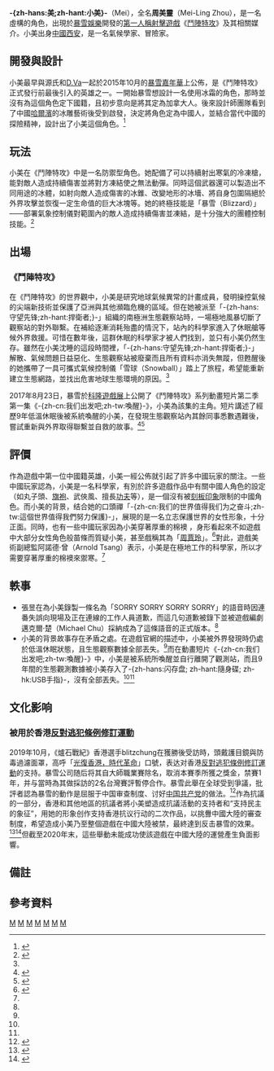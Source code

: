{{NoteTA
| G1=Games
| G2=Overwatch
| T= zh-hans:美 (守望先锋);zh-hant:小美 (鬥陣特攻)
}}
{{Infobox character
|name= 小美
|image= [[File:Mei_Overwatch.png|250px]]
|caption=小美與她的可攜式氣象控制儀「雪球」
|series=《[[鬥陣特攻|鬥陣特攻]]》
|creator=
|designer=
|first=《[[鬥陣特攻|鬥陣特攻]]》（2016）
|voice= * [[張昱|張昱]]<ref name="BTVA">{{cite web|url=http://www.behindthevoiceactors.com/video-games/Overwatch/Mei/|title=Voice of Mei|accessdate=2016-08-11|publisher=''Behind the Voice Actors''|archive-date=2017-06-22|archive-url=https://web.archive.org/web/20170622051634/http://www.behindthevoiceactors.com/video-games/Overwatch/Mei|dead-url=no}}</ref><ref name="Zhang Yu">{{cite web|url=http://play.163.com/16/0523/14/BNOP2HLV00314UA9.html|title=爱玩网独家专访守望先锋声优：塑造小美值得骄傲|accessdate=2016-08-11|date=2016-05-23|archive-date=2018-12-05|archive-url=https://web.archive.org/web/20181205103532/http://play.163.com/16/0523/14/BNOP2HLV00314UA9.html|dead-url=no}}</ref><small>（英語原版、中國大陸版）</small>
* [[林美秀_(配音員)|林美秀]]<small>（台灣版）</small>
* [[Lynn_(日本女配音員)|Lynn]]<small>（日本版）</small>
|liveactor=
|motionactor = 
}}
{{Infobox Chinese
| title = Mei-Ling Zhou
| s = 周美灵
| t = 周美靈
| p = Zhōu Měilíng
| bpmf = ㄓㄡ ㄇㄟˇ ㄌㄧㄥˊ
| w = Chou<sup>1</sup> Mei<sup>3</sup>-ling<sup>2</sup>
| mi = {{IPAc-cmn|zh|ou|1|-|m|ei|3|.|l|ing|2}}
| gr =
| j = Zau<sup>1</sup> Mei<sup>5</sup>-ling<sup>4</sup>
| y = Jāu Méih Lìhng
| hk = Chau Mei-ling
| ci = {{IPA-yue|ʦɐu˥ mei˩˧ lɪŋ˨˩|}}
| tl =
| showflag = p
}}

'''-{zh-hans:美;zh-hant:小美}-'''（Mei），全名'''周美靈'''（Mei-Ling Zhou），是一名虛構的角色，出現於[[暴雪娛樂|暴雪娛樂]]開發的[[第一人稱射擊遊戲|第一人稱射擊遊戲]]《[[鬥陣特攻|鬥陣特攻]]》及其相關媒介。小美出身[[中國|中國]][[西安|西安]]，是一名氣候學家、冒險家。

==開發與設計==
小美最早與源氏和[[D.Va|D.Va]]一起於2015年10月的[[暴雪嘉年華|暴雪嘉年華]]上公佈，是《鬥陣特攻》正式發行前最後引入的英雄之一。一開始暴雪想設計一名使用冰霜的角色，那時並沒有為這個角色定下國籍，且初步意向是將其定為加拿大人。後來設計師團隊看到了中國[[哈爾濱|哈爾濱]]的冰雕藝術後受到啟發，決定將角色定為中國人，並結合當代中國的探險精神，設計出了小美這個角色。<ref name="Arnold Tsang">{{cite web|url=http://play.163.com/16/0430/13/BLTDCD7V00314UA9.html|title=守望先锋美术总监：新动画将到来 小美源于冰雕_守望先锋专区_守望电台_爱玩网|accessdate=2016-08-11|date=2016-04-30|archive-date=2016-08-16|archive-url=https://web.archive.org/web/20160816035606/http://play.163.com/16/0430/13/BLTDCD7V00314UA9.html|dead-url=no}}</ref>

==玩法==
小美在《鬥陣特攻》中是一名防禦型角色。她配備了可以持續射出寒氣的冷凍槍，能對敵人造成持續傷害並將對方凍結使之無法動彈。同時這個武器還可以製造出不同用途的冰體，如射向敵人造成傷害的冰錐、改變地形的冰墻、將自身包圍隔絕於外界攻擊並恢復一定生命值的巨大冰塊等。她的終極技能是「暴雪（Blizzard）」——部署氣象控制儀對範圍內的敵人造成持續傷害並凍結，是十分強大的團體控制技能。<ref name="Offical background">{{Cite web |url = https://playoverwatch.com/zh-tw/heroes/mei/ |title = 鬥陣特攻－小美 |author = 《鬥陣特攻》官方網站 |accessdate = 2016-08-11 |archive-date = 2021-01-19 |archive-url = https://web.archive.org/web/20210119115514/https://playoverwatch.com/zh-tw/heroes/mei/ |dead-url = no }}</ref>

==出場==
===《鬥陣特攻》===
在《鬥陣特攻》的世界觀中，小美是研究地球氣候異常的計畫成員，發明操控氣候的尖端新技術並保護了亞洲與其他瀕臨危機的區域。但在她被派至「-{zh-hans:守望先锋;zh-hant:捍衛者;}-」組織的南極洲生態觀察站時，一場極地風暴切斷了觀察站的對外聯繫。在補給逐漸消耗殆盡的情況下，站內的科學家進入了休眠艙等候外界救援。可惜在數年後，這群休眠的科學家才被人們找到，並只有小美仍然生存。雖然在小美沈睡的這段時間裡，「-{zh-hans:守望先锋;zh-hant:捍衛者;}-」解散、氣候問題日益惡化、生態觀察站被廢棄而且所有資料亦消失無蹤，但甦醒後的她攜帶了一具可攜式氣候控制儀「雪球（Snowball）」踏上了旅程，希望能重新建立生態網路，並找出危害地球生態環境的原因。<ref name="Offical background"/>

2017年8月23日，暴雪於[[Gamescom|科隆遊戲展]]上公開了《鬥陣特攻》系列動畫短片第二季第一集《-{zh-cn:我们出发吧;zh-tw:喚醒}-》，小美為該集的主角。短片講述了經歷9年低溫休眠後被系統喚醒的小美，在發現生態觀察站內其餘同事悉數遇難後，嘗試重新與外界取得聯繫並自救的故事。<ref name="Rise and Shine">{{cite AV media|url=https://www.youtube.com/watch?v=8tjcm_kI0n0|title=Overwatch Animated Short {{pipe}} "Rise and Shine"|publisher=YouTube|work=PlayOverwatch|date=2017-08-23|accessdate=2017-08-23|archive-date=2017-08-24|archive-url=https://web.archive.org/web/20170824133610/https://www.youtube.com/watch?v=8tjcm_kI0n0|dead-url=no}}</ref><ref name="Rise and Shine (zh-cn)">{{cite AV media|url=http://ow.blizzard.cn/article/news/661|title=《守望先锋》动画短片 {{pipe}} 《我们出发吧》|date=2017-08-24|accessdate=2017-08-26|archive-date=2019-09-17|archive-url=https://web.archive.org/web/20190917173306/http://ow.blizzard.cn/article/news/661|dead-url=no}}</ref>

==評價==
作為遊戲中第一位中國籍英雄，小美一經公佈就引起了許多中國玩家的關注。一些中國玩家認為，小美是一名科學家，有別於許多遊戲作品中有關中國人角色的設定（如丸子頭、[[旗袍|旗袍]]、武俠風、擅長[[功夫|功夫]]等），是一個沒有被[[刻板印象|刻板印象]]限制的中國角色。而小美的背景，结合她的口頭禪「-{zh-cn:我们的世界值得我们为之奋斗;zh-tw:這個世界值得我們努力保護}-」，展現的是一名立志保護世界的女性形象，十分正面。同時，也有一些中國玩家因為小美穿著厚重的棉襖 ，身形看起來不如遊戲中大部分女性角色般苗條而質疑小美，甚至戲稱其為「[[賈玲|周賈玲]]」。<ref name="Jia Ling">{{cite web|url=http://www.yxdown.com/news/201512/248244.html|title=《守望先锋》小美引吐槽 我们想要的中国元素不是这样的！_资讯新闻_游迅网|accessdate=2016-08-11|date=2015-12-04|archive-date=2017-08-31|archive-url=https://web.archive.org/web/20170831133225/http://www.yxdown.com/news/201512/248244.html|dead-url=no}}</ref>對此，遊戲美術副總監阿諾德·曾（Arnold Tsang）表示，小美是在極地工作的科學家，所以才需要穿著厚重的棉襖來禦寒。<ref name="Arnold Tsang"></ref>

==軼事==
*張昱在為小美錄製一條名為「SORRY SORRY SORRY SORRY」的語音時因連番失誤向現場及正在連線的工作人員道歉，而這几句道歉被錄下並被遊戲編劇邁克爾·楚（Michael Chu）採納成為了這條語音的正式版本。<ref name="Zhang Yu"></ref>
*小美的背景故事存在矛盾之處。在遊戲官網的描述中，小美被外界發現時仍處於低溫休眠狀態，且生態觀察數據全部丟失。<ref name="Offical background"/>而在動畫短片《-{zh-cn:我们出发吧;zh-tw:喚醒}-》中，小美是被系統所喚醒並自行離開了觀測站，而且9年間的生態觀測數據被小美存入了-{zh-hans:闪存盘; zh-hant:隨身碟; zh-hk:USB手指}-，沒有全部丟失。<ref name="Rise and Shine"></ref><ref name="Rise and Shine (zh-cn)"></ref>

== 文化影响 ==
=== 被用於香港[[反對逃犯條例修訂運動|反對逃犯條例修訂運動]] ===
{{main|聰哥事件}}
2019年10月，《爐石戰紀》香港選手blitzchung在獲勝後受訪時，頭戴護目鏡與防毒過濾面罩，高呼「[[光復香港，時代革命|光復香港，時代革命]]」口號，表达对香港[[反對逃犯條例修訂運動|反對逃犯條例修訂運動]]的支持。暴雪公司随后将其自大師職業賽除名，取消本賽季所獲之獎金，禁賽1年，并与當時為其做採訪的2名台灣賽評暫停合作。暴雪此舉在全球受到爭議，批評者認為暴雪的動作是屈服于中国审查制度、讨好[[中国共产党|中国共产党]]的做法。<ref>{{cite news|url=https://www.cnet.com/news/blizzard-pulls-blitzchung-from-hearthstone-esports-tournament-over-support-for-hong-kong-protests/|title=Blizzard pulls Blitzchung from Hearthstone esports tournament over support for Hong Kong protests|publisher=CNET|date=2019-10-08|accessdate=2019-10-10|archive-date=2021-05-01|archive-url=https://web.archive.org/web/20210501191238/https://www.cnet.com/news/blizzard-pulls-blitzchung-from-hearthstone-esports-tournament-over-support-for-hong-kong-protests/|dead-url=no}}</ref>作為抗議的一部分，香港和其他地區的抗議者將小美塑造成抗議活動的支持者和“支持民主的象征”，用她的形象创作支持香港抗议行动的二次作品，以挑釁中國大陸的審查制度，希望造成小美乃至整個遊戲在中國大陸被禁，最終達到反击暴雪的效果。<ref>{{cite news|url=https://www.polygon.com/2019/10/9/20906320/overwatch-mei-blizzard-hong-kong-protest-banned-memes|title=Protestors are trying to get Overwatch banned in China, using memes of popular hero Mei|publisher=Polygon|date=2019-10-09|accessdate=2019-10-10|archive-date=2021-03-08|archive-url=https://web.archive.org/web/20210308221225/https://www.polygon.com/2019/10/9/20906320/overwatch-mei-blizzard-hong-kong-protest-banned-memes|dead-url=no}}</ref><ref>{{cite news|url=https://www.eurogamer.net/articles/2019-10-09-overwatchs-mei-is-being-turned-into-a-hong-kong-protest-symbol|title=Overwatch's Mei is being turned into a Hong Kong protest symbol|publisher=Eurogamer|date=2019-10-09|accessdate=2019-10-10|archive-date=2021-02-23|archive-url=https://web.archive.org/web/20210223161823/https://www.eurogamer.net/articles/2019-10-09-overwatchs-mei-is-being-turned-into-a-hong-kong-protest-symbol|dead-url=no}}</ref>但截至2020年末，這些舉動未能成功使該遊戲在中國大陸的運營產生負面影響。

==備註==
<div class="references-small">
{{notefoot}}
</div>

== 參考資料 ==
{{Reflist|30em}}

{{Overwatch}}

{{Portal bar|电子游戏}}

[[Category:電子遊戲中的虛構女性|M]]
[[Category:虛構中國人|M]]
[[Category:虛構科學家|M]]
[[Category:虛構發明家|M]]
[[Category:虛構冰能力者|M]]
[[Category:守望先锋角色|M]]
[[Category:2016年推出的電子遊戲角色|M]]